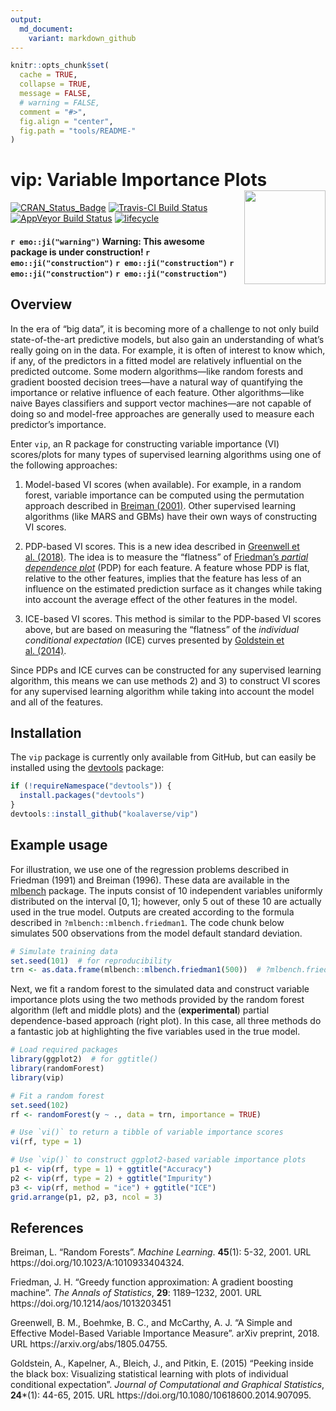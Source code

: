 ```yaml
---
output:
  md_document:
    variant: markdown_github
---
```


```r
knitr::opts_chunk$set(
  cache = TRUE,
  collapse = TRUE,
  message = FALSE, 
  # warning = FALSE,
  comment = "#>",
  fig.align = "center",
  fig.path = "tools/README-"
)
```

# vip: Variable Importance Plots <img src="tools/logo-vip.png" align="right" width="130" height="150" />

[![CRAN_Status_Badge](http://www.r-pkg.org/badges/version/vip)](https://cran.r-project.org/package=vip)
[![Travis-CI Build Status](https://travis-ci.org/koalaverse/vip.svg?branch=master)](https://travis-ci.org/koalaverse/vip)
[![AppVeyor Build Status](https://ci.appveyor.com/api/projects/status/github/koalaverse/vip?branch=master&svg=true)](https://ci.appveyor.com/project/koalaverse/vip)
[![lifecycle](https://img.shields.io/badge/lifecycle-maturing-brightgreen.svg)](https://www.tidyverse.org/lifecycle/#stable)


#### `r emo::ji("warning")` Warning: This awesome package is under construction! `r emo::ji("construction")` `r emo::ji("construction")` `r emo::ji("construction")` `r emo::ji("construction")`  

## Overview

In the era of "big data", it is becoming more of a challenge to not only build state-of-the-art predictive models, but also gain an understanding of what's really going on in the data. For example, it is often of interest to know which, if any, of the predictors in a fitted model are relatively influential on the predicted outcome. Some modern algorithms---like random forests and gradient boosted decision trees---have a natural way of quantifying the importance or relative influence of each feature. Other algorithms---like naive Bayes classifiers and support vector machines---are not capable of doing so and model-free approaches are generally used to measure each predictor's importance. 

Enter `vip`, an R package for constructing variable importance (VI) scores/plots for many types of supervised learning algorithms using one of the following approaches:

  1) Model-based VI scores (when available). For example, in a random forest, variable importance can be computed using the permutation approach described in [Breiman (2001)](https://doi.org/10.1023/A:1010933404324). Other supervised learning algorithms (like MARS and GBMs) have their own ways of constructing VI scores.
  
  2) PDP-based VI scores. This is a new idea described in [Greenwell et al. (2018)](https://arxiv.org/abs/1805.04755). The idea is to measure the "flatness" of [Friedman's *partial dependence plot*](https://doi.org/10.1214/aos/1013203451) (PDP) for each feature. A feature whose PDP is flat, relative to the other features, implies that the feature has less of an influence on the estimated prediction surface as it changes while taking into account the average effect of the other features in the model.
  
  3) ICE-based VI scores. This method is similar to the PDP-based VI scores above, but are based on measuring the "flatness" of the *individual conditional expectation* (ICE) curves presented by [Goldstein et al. (2014)](https://doi.org/10.1080/10618600.2014.907095).
  
Since PDPs and ICE curves can be constructed for any supervised learning algorithm, this means we can use methods 2) and 3) to construct VI scores for any supervised learning algorithm while taking into account the model and all of the features.


## Installation

The `vip` package is currently only available from GitHub, but can easily be installed using the [devtools](https://CRAN.R-project.org/package=devtools) package:
```r
if (!requireNamespace("devtools")) {
  install.packages("devtools")
}
devtools::install_github("koalaverse/vip")
```


## Example usage

For illustration, we use one of the regression problems described in Friedman (1991) and Breiman (1996). These data are available in the [mlbench](https://CRAN.R-project.org/package=mlbench) package. The inputs consist of 10 independent variables uniformly distributed on the interval $\left[0, 1\right]$; however, only 5 out of these 10 are actually used in the true model. Outputs are created according to the formula described in `?mlbench::mlbench.friedman1`. The code chunk below simulates 500 observations from the model default standard deviation.
```r
# Simulate training data
set.seed(101)  # for reproducibility
trn <- as.data.frame(mlbench::mlbench.friedman1(500))  # ?mlbench.friedman1
```
Next, we fit a random forest to the simulated data and construct variable importance plots using the two methods provided by the random forest algorithm (left and middle plots) and the (**experimental**) partial dependence-based approach (right plot). In this case, all three methods do a fantastic job at highlighting the five variables used in the true model.
```r
# Load required packages
library(ggplot2)  # for ggtitle() 
library(randomForest)  
library(vip)

# Fit a random forest
set.seed(102)
rf <- randomForest(y ~ ., data = trn, importance = TRUE)

# Use `vi()` to return a tibble of variable importance scores
vi(rf, type = 1)

# Use `vip()` to construct ggplot2-based variable importance plots
p1 <- vip(rf, type = 1) + ggtitle("Accuracy")
p2 <- vip(rf, type = 2) + ggtitle("Impurity")
p3 <- vip(rf, method = "ice") + ggtitle("ICE")
grid.arrange(p1, p2, p3, ncol = 3)
```


## References

Breiman, L. "Random Forests". *Machine Learning*. **45**(1): 5-32, 2001. URL https://doi.org/10.1023/A:1010933404324.

Friedman, J. H. "Greedy function approximation: A gradient boosting machine". *The Annals of Statistics*, **29**: 1189–1232, 2001. URL https://doi.org/10.1214/aos/1013203451

Greenwell, B. M., Boehmke, B. C., and McCarthy, A. J. "A Simple and Effective Model-Based Variable Importance Measure". arXiv preprint, 2018. URL https://arxiv.org/abs/1805.04755.

Goldstein, A., Kapelner, A., Bleich, J., and Pitkin, E. (2015) "Peeking inside the black box: Visualizing statistical learning with plots of individual conditional expectation". *Journal of Computational and Graphical Statistics*, **24***(1): 44-65, 2015. URL https://doi.org/10.1080/10618600.2014.907095.
